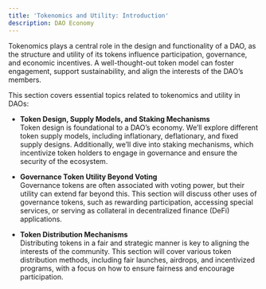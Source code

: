 ```yaml
---
title: 'Tokenomics and Utility: Introduction'
description: DAO Economy
---
```


Tokenomics plays a central role in the design and functionality of a DAO, as the structure and utility of its tokens influence participation, governance, and economic incentives. A well-thought-out token model can foster engagement, support sustainability, and align the interests of the DAO’s members.

This section covers essential topics related to tokenomics and utility in DAOs:

- **Token Design, Supply Models, and Staking Mechanisms**  
  Token design is foundational to a DAO’s economy. We’ll explore different token supply models, including inflationary, deflationary, and fixed supply designs. Additionally, we’ll dive into staking mechanisms, which incentivize token holders to engage in governance and ensure the security of the ecosystem.

- **Governance Token Utility Beyond Voting**  
  Governance tokens are often associated with voting power, but their utility can extend far beyond this. This section will discuss other uses of governance tokens, such as rewarding participation, accessing special services, or serving as collateral in decentralized finance (DeFi) applications.

- **Token Distribution Mechanisms**  
  Distributing tokens in a fair and strategic manner is key to aligning the interests of the community. This section will cover various token distribution methods, including fair launches, airdrops, and incentivized programs, with a focus on how to ensure fairness and encourage participation.